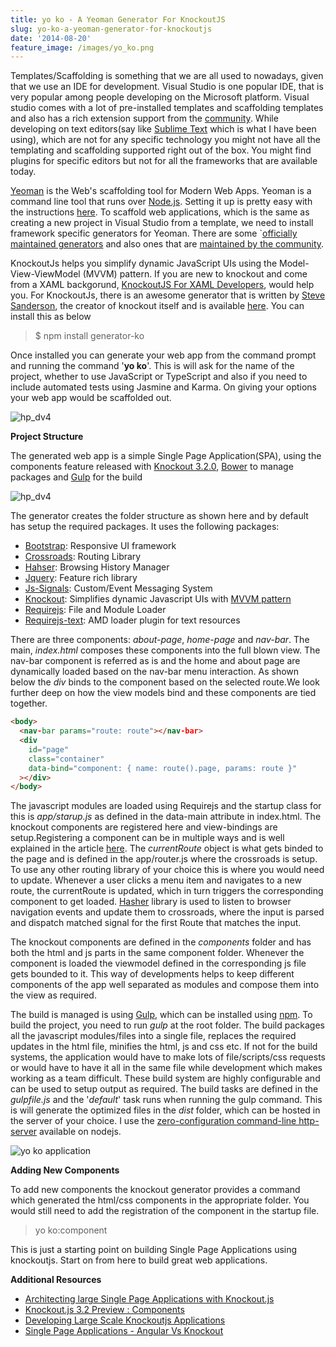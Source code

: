 ```yaml
---
title: yo ko - A Yeoman Generator For KnockoutJS
slug: yo-ko-a-yeoman-generator-for-knockoutjs
date: '2014-08-20'
feature_image: /images/yo_ko.png
---
```

Templates/Scaffolding is something that we are all used to nowadays, given that we use an IDE for development. Visual Studio is one popular IDE, that is very popular among people developing on the Microsoft platform. Visual studio comes with a lot of pre-installed templates and scaffolding templates and also has a rich extension support from the [community](http://visualstudiogallery.msdn.microsoft.com/site/search?f%5B0%5D.Type=RootCategory&f%5B0%5D.Value=templates&f%5B0%5D.Text=Templates). While developing on text editors(say like [Sublime Text](http://www.sublimetext.com/) which is what I have been using), which are not for any specific technology you might not have all the templating and scaffolding supported right out of the box. You might find plugins for specific editors but not for all the frameworks that are available today.

[Yeoman](http://yeoman.io/) is the Web's scaffolding tool for Modern Web Apps. Yeoman is a command line tool that runs over [Node.js](http://nodejs.org/). Setting it up is pretty easy with the instructions [here](http://yeoman.io/learning/index.html). To scaffold web applications, which is the same as creating a new project in Visual Studio from a template, we need to install framework specific generators for Yeoman. There are some \`[officially maintained generators](http://yeoman.io/generators/official.html) and also ones that are [maintained by the community](http://yeoman.io/generators/community.html).

KnockoutJs helps you simplify dynamic JavaScript UIs using the Model-View-ViewModel (MVVM) pattern. If you are new to knockout and come from a XAML backgorund, [KnockoutJS For XAML Developers](/blog/knockoutjs-for-xaml-developers/), would help you. For KnockoutJs, there is an awesome generator that is written by [Steve Sanderson](https://twitter.com/stevensanderson), the creator of knockout itself and is available [here](https://www.npmjs.org/package/generator-ko). You can install this as below

> $ npm install generator-ko

Once installed you can generate your web app from the command prompt and running the command '**yo ko**'. This is will ask for the name of the project, whether to use JavaScript or TypeScript and also if you need to include automated tests using Jasmine and Karma. On giving your options your web app would be scaffolded out.

![hp_dv4](/images/yo_ko.png)

**Project Structure**

The generated web app is a simple Single Page Application(SPA), using the components feature released with [Knockout 3.2.0](http://blog.stevensanderson.com/2014/08/18/knockout-3-2-0-released/), [Bower](http://bower.io/) to manage packages and [Gulp](http://gulpjs.com/) for the build

![hp_dv4](/images/yo_ko_structure.png)

The generator creates the folder structure as shown here and by default has setup the required packages. It uses the following packages:

-   [Bootstrap](http://getbootstrap.com/): Responsive UI framework
-   [Crossroads](http://millermedeiros.github.io/crossroads.js/): Routing Library
-   [Hahser](https://github.com/millermedeiros/hasher/): Browsing History Manager
-   [Jquery](http://jquery.com/): Feature rich library
-   [Js-Signals](http://millermedeiros.github.io/js-signals/): Custom/Event Messaging System
-   [Knockout](/blog/knockoutjs-for-xaml-developers/): Simplifies dynamic Javascript UIs with [MVVM pattern](/tag/mvvm/)
-   [Requirejs](http://requirejs.org/): File and Module Loader
-   [Requirejs-text](https://github.com/requirejs/text): AMD loader plugin for text resources

There are three components: _about-page_, _home-page_ and _nav-bar_. The main, _index.html_ composes these components into the full blown view. The nav-bar component is referred as is and the home and about page are dynamically loaded based on the nav-bar menu interaction. As shown below the _div_ binds to the component based on the selected route.We look further deep on how the view models bind and these components are tied together.  

```html
<body>
  <nav-bar params="route: route"></nav-bar>
  <div
    id="page"
    class="container"
    data-bind="component: { name: route().page, params: route }"
  ></div>
</body>

```

The javascript modules are loaded using Requirejs and the startup class for this is _app/starup.js_ as defined in the data-main attribute in index.html. The knockout components are registered here and view-bindings are setup.Registering a component can be in multiple ways and is well explained in the article [here](http://www.knockmeout.net/2014/06/knockout-3-2-preview-components.html). The _currentRoute_ object is what gets binded to the page and is defined in the app/router.js where the crossroads is setup. To use any other routing library of your choice this is where you would need to update. Whenever a user clicks a menu item and navigates to a new route, the currentRoute is updated, which in turn triggers the corresponding component to get loaded. [Hasher](https://github.com/millermedeiros/hasher/) library is used to listen to browser navigation events and update them to crossroads, where the input is parsed and dispatch matched signal for the first Route that matches the input.

The knockout components are defined in the _components_ folder and has both the html and js parts in the same component folder. Whenever the component is loaded the viewmodel defined in the corresponding js file gets bounded to it. This way of developments helps to keep different components of the app well separated as modules and compose them into the view as required.

The build is managed is using [Gulp](http://gulpjs.com/), which can be installed using [npm](https://www.npmjs.org/package/gulp). To build the project, you need to run _gulp_ at the root folder. The build packages all the javascript modules/files into a single file, replaces the required updates in the html file, minifies the html, js and css etc. If not for the build systems, the application would have to make lots of file/scripts/css requests or would have to have it all in the same file while development which makes working as a team difficult. These build system are highly configurable and can be used to setup output as required. The build tasks are defined in the _gulpfile.js_ and the '_default_' task runs when running the gulp command. This is will generate the optimized files in the _dist_ folder, which can be hosted in the server of your choice. I use the [zero-configuration command-line http-server](https://www.npmjs.org/package/http-server) available on nodejs.

![yo ko application ](/images/yo_ko_app.png)

**Adding New Components**

To add new components the knockout generator provides a command which generated the html/css components in the appropriate folder. You would still need to add the registration of the component in the startup file.

> yo ko:component <component name>

This is just a starting point on building Single Page Applications using knockoutjs. Start on from here to build great web applications.

**Additional Resources**

-   [Architecting large Single Page Applications with Knockout.js](http://blog.stevensanderson.com/2014/06/11/architecting-large-single-page-applications-with-knockout-js/)
-   [Knockout.js 3.2 Preview : Components](http://www.knockmeout.net/2014/06/knockout-3-2-preview-components.html)
-   [Developing Large Scale Knockoutjs Applications](http://www.scottlogic.com/blog/2014/02/28/developing-large-scale-knockoutjs-applications.html)
-   [Single Page Applications - Angular Vs Knockout](http://www.scottlogic.com/blog/2014/07/30/spa-angular-knockout.html)
